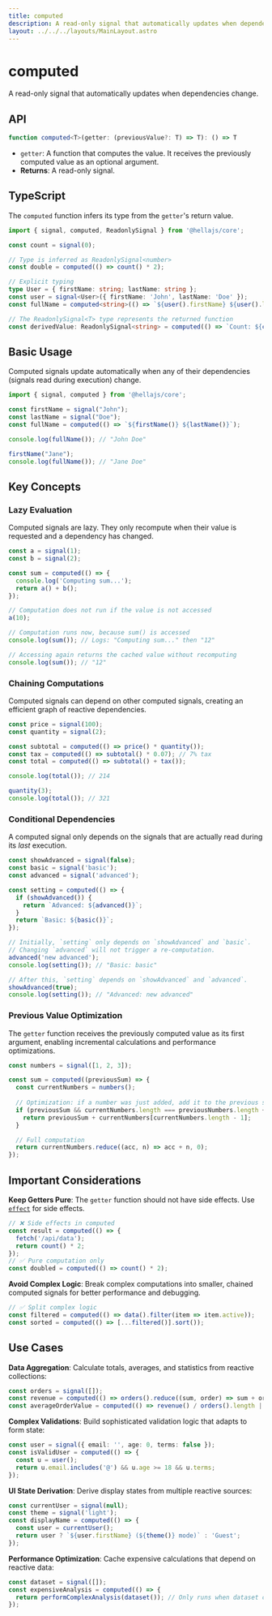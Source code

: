 ```yaml
---
title: computed
description: A read-only signal that automatically updates when dependencies change.
layout: ../../../layouts/MainLayout.astro
---
```


# computed

A read-only signal that automatically updates when dependencies change.

## API

```typescript
function computed<T>(getter: (previousValue?: T) => T): () => T
```
- `getter`: A function that computes the value. It receives the previously computed value as an optional argument.
- **Returns**: A read-only signal.

## TypeScript

The `computed` function infers its type from the `getter`'s return value.

```typescript
import { signal, computed, ReadonlySignal } from '@hellajs/core';

const count = signal(0);

// Type is inferred as ReadonlySignal<number>
const double = computed(() => count() * 2);

// Explicit typing
type User = { firstName: string; lastName: string };
const user = signal<User>({ firstName: 'John', lastName: 'Doe' });
const fullName = computed<string>(() => `${user().firstName} ${user().lastName}`);

// The ReadonlySignal<T> type represents the returned function
const derivedValue: ReadonlySignal<string> = computed(() => `Count: ${count()}`);
```

## Basic Usage

Computed signals update automatically when any of their dependencies (signals read during execution) change.

```typescript
import { signal, computed } from '@hellajs/core';

const firstName = signal("John");
const lastName = signal("Doe");
const fullName = computed(() => `${firstName()} ${lastName()}`);

console.log(fullName()); // "John Doe"

firstName("Jane");
console.log(fullName()); // "Jane Doe"
```

## Key Concepts

### Lazy Evaluation
Computed signals are lazy. They only recompute when their value is requested and a dependency has changed.

```typescript
const a = signal(1);
const b = signal(2);

const sum = computed(() => {
  console.log('Computing sum...');
  return a() + b();
});

// Computation does not run if the value is not accessed
a(10);

// Computation runs now, because sum() is accessed
console.log(sum()); // Logs: "Computing sum..." then "12"

// Accessing again returns the cached value without recomputing
console.log(sum()); // "12"
```

### Chaining Computations
Computed signals can depend on other computed signals, creating an efficient graph of reactive dependencies.

```typescript
const price = signal(100);
const quantity = signal(2);

const subtotal = computed(() => price() * quantity());
const tax = computed(() => subtotal() * 0.07); // 7% tax
const total = computed(() => subtotal() + tax());

console.log(total()); // 214

quantity(3);
console.log(total()); // 321
```

### Conditional Dependencies
A computed signal only depends on the signals that are actually read during its *last* execution.

```typescript
const showAdvanced = signal(false);
const basic = signal('basic');
const advanced = signal('advanced');

const setting = computed(() => {
  if (showAdvanced()) {
    return `Advanced: ${advanced()}`;
  }
  return `Basic: ${basic()}`;
});

// Initially, `setting` only depends on `showAdvanced` and `basic`.
// Changing `advanced` will not trigger a re-computation.
advanced('new advanced'); 
console.log(setting()); // "Basic: basic"

// After this, `setting` depends on `showAdvanced` and `advanced`.
showAdvanced(true);
console.log(setting()); // "Advanced: new advanced"
```

### Previous Value Optimization
The `getter` function receives the previously computed value as its first argument, enabling incremental calculations and performance optimizations.

```typescript
const numbers = signal([1, 2, 3]);

const sum = computed((previousSum) => {
  const currentNumbers = numbers();
  
  // Optimization: if a number was just added, add it to the previous sum
  if (previousSum && currentNumbers.length === previousNumbers.length + 1) {
    return previousSum + currentNumbers[currentNumbers.length - 1];
  }

  // Full computation
  return currentNumbers.reduce((acc, n) => acc + n, 0);
});
```

## Important Considerations

**Keep Getters Pure**: The `getter` function should not have side effects. Use [`effect`](/reference/core/effect) for side effects.

```typescript
// ❌ Side effects in computed
const result = computed(() => {
  fetch('/api/data');
  return count() * 2;
});
// ✅ Pure computation only
const doubled = computed(() => count() * 2);
```

**Avoid Complex Logic**: Break complex computations into smaller, chained computed signals for better performance and debugging.

```typescript
// ✅ Split complex logic
const filtered = computed(() => data().filter(item => item.active));
const sorted = computed(() => [...filtered()].sort());
```

## Use Cases

**Data Aggregation**: Calculate totals, averages, and statistics from reactive collections:

```typescript
const orders = signal([]);
const revenue = computed(() => orders().reduce((sum, order) => sum + order.total, 0));
const averageOrderValue = computed(() => revenue() / orders().length || 0);
```

**Complex Validations**: Build sophisticated validation logic that adapts to form state:

```typescript
const user = signal({ email: '', age: 0, terms: false });
const isValidUser = computed(() => {
  const u = user();
  return u.email.includes('@') && u.age >= 18 && u.terms;
});
```

**UI State Derivation**: Derive display states from multiple reactive sources:

```typescript
const currentUser = signal(null);
const theme = signal('light');
const displayName = computed(() => {
  const user = currentUser();
  return user ? `${user.firstName} (${theme()} mode)` : 'Guest';
});
```

**Performance Optimization**: Cache expensive calculations that depend on reactive data:

```typescript
const dataset = signal([]);
const expensiveAnalysis = computed(() => {
  return performComplexAnalysis(dataset()); // Only runs when dataset changes
});
```
